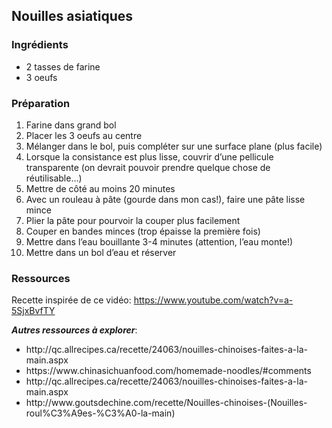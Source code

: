 ## Nouilles asiatiques

### Ingrédients

- 2 tasses de farine
- 3 oeufs

### Préparation

1. Farine dans grand bol
2. Placer les 3 oeufs au centre
3. Mélanger dans le bol, puis compléter sur une surface plane (plus facile)
4. Lorsque la consistance est plus lisse, couvrir d'une pellicule transparente (on devrait pouvoir prendre quelque chose de réutilisable...)
5. Mettre de côté au moins 20 minutes
6. Avec un rouleau à pâte (gourde dans mon cas!), faire une pâte lisse mince
7. Plier la pâte pour pourvoir la couper plus facilement
8. Couper en bandes minces (trop épaisse la première fois)
9. Mettre dans l'eau bouillante 3-4 minutes (attention, l'eau monte!)
10. Mettre dans un bol d'eau et réserver


### Ressources

Recette inspirée de ce vidéo: [https://www.youtube.com/watch?v=a-5SjxBvfTY](https://www.youtube.com/watch?v=a-5SjxBvfTY)

***Autres ressources à explorer***:

- http://qc.allrecipes.ca/recette/24063/nouilles-chinoises-faites-a-la-main.aspx
- https://www.chinasichuanfood.com/homemade-noodles/#comments
- http://qc.allrecipes.ca/recette/24063/nouilles-chinoises-faites-a-la-main.aspx
- http://www.goutsdechine.com/recette/Nouilles-chinoises-(Nouilles-roul%C3%A9es-%C3%A0-la-main)
